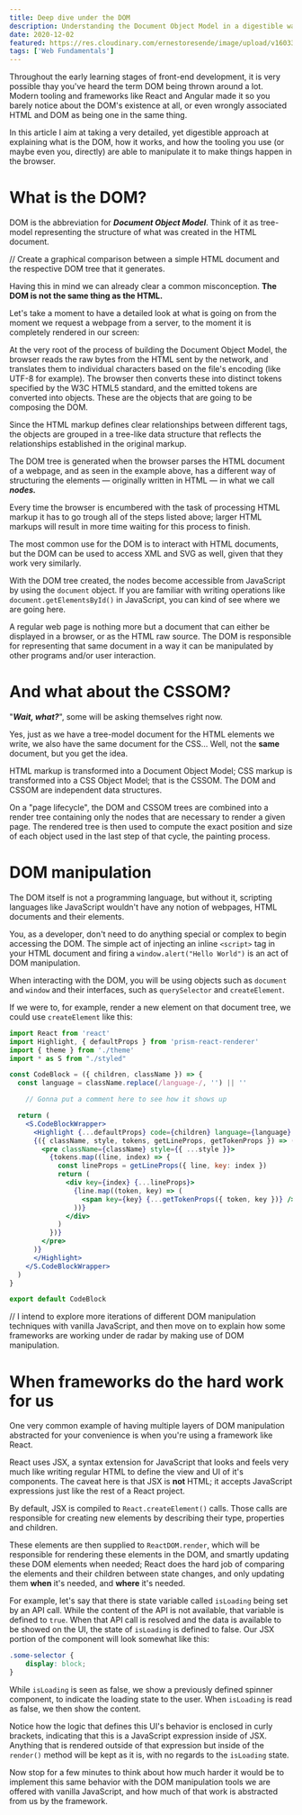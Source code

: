 ```yaml
---
title: Deep dive under the DOM
description: Understanding the Document Object Model in a digestible way.
date: 2020-12-02
featured: https://res.cloudinary.com/ernestoresende/image/upload/v1603304966/og%20cards/How_I_developed_this_site_with_Gatsby-min_qplmf5.jpg
tags: ['Web Fundamentals']
---
```


Throughout the early learning stages of front-end development, it is very possible thay you've heard the term DOM being thrown around a lot. Modern tooling and frameworks like React and Angular made it so you barely notice about the DOM's existence at all, or even wrongly associated HTML and DOM as being one in the same thing.

In this article I aim at taking a very detailed, yet digestible approach at explaining what is the DOM, how it works, and how the tooling you use (or maybe even you, directly) are able to manipulate it to make things happen in the browser.

# What is the DOM?

DOM is the abbreviation for ***Document Object Model***. Think of it as tree-model representing the structure of what was created in the HTML document.

// Create a graphical comparison between a simple HTML document and the respective DOM tree that it generates.

Having this in mind we can already clear a common misconception. **The DOM is not the same thing as the HTML.** 

Let's take a moment to have a detailed look at what is going on from the moment we request a webpage from a server, to the moment it is completely rendered in our screen:

At the very root of the process of building the Document Object Model, the browser reads the raw bytes from the HTML sent by the network, and translates them to individual characters based on the file's encoding (like UTF-8 for example). The browser then converts these into distinct tokens specified by the W3C HTML5 standard, and the emitted tokens are converted into objects. These are the objects that are going to be composing the DOM. 

Since the HTML markup defines clear relationships between different tags, the objects are grouped in a tree-like data structure that reflects the relationships established in the original markup.

The DOM tree is generated when the browser parses the HTML document of a webpage, and as seen in the example above, has a different way of structuring the elements — originally written in HTML — in what we call ***nodes.***

Every time the browser is encumbered with the task of processing HTML markup it has to go trough all of the steps listed above; larger HTML markups will result in more time waiting for this process to finish.

<Sidenote type="info">  

  <p className='last-line'>The most common use for the DOM is to interact with HTML documents, but the DOM can be used to access XML and SVG as well, given that they work very similarly.</p>

</Sidenote>

With the DOM tree created, the nodes become accessible from JavaScript by using the `document` object. If you are familiar with writing operations like `document.getElementsById()` in JavaScript, you can kind of see where we are going here.

A regular web page is nothing more but a document that can either be displayed in a browser, or as the HTML raw source. The DOM is responsible for representing that same document in a way it can be manipulated by other programs and/or user interaction.

# And what about the CSSOM?

"***Wait, what?***", some will be asking themselves right now.

Yes, just as we have a tree-model document for the HTML elements we write, we also have the same document for the CSS... Well, not the **same** document, but you get the idea.

HTML markup is transformed into a Document Object Model; CSS markup is transformed into a CSS Object Model; that is the CSSOM. The DOM and CSSOM are independent data structures.

On a "page lifecycle", the DOM and CSSOM trees are combined into a render tree containing only the nodes that are necessary to render a given page. The rendered tree is then used to compute the exact position and size of each object used in the last step of that cycle, the painting process.

# DOM manipulation

The DOM itself is not a programming language, but without it, scripting languages like JavaScript wouldn't have any notion of webpages, HTML documents and their elements.

You, as a developer, don't need to do anything special or complex to begin accessing the DOM. The simple act of injecting an inline `<script>` tag in your HTML document and firing a `window.alert("Hello World")` is an act of DOM manipulation. 

When interacting with the DOM, you will be using objects such as `document` and `window` and their interfaces, such as `querySelector` and `createElement`.

If we were to, for example, render a new element on that document tree, we could use `createElement` like this:

```jsx
import React from 'react'
import Highlight, { defaultProps } from 'prism-react-renderer'
import { theme } from './theme'
import * as S from "./styled"

const CodeBlock = ({ children, className }) => {
  const language = className.replace(/language-/, '') || ''

	// Gonna put a comment here to see how it shows up

  return (
    <S.CodeBlockWrapper>
      <Highlight {...defaultProps} code={children} language={language} theme={theme}>
      {({ className, style, tokens, getLineProps, getTokenProps }) => (
        <pre className={className} style={{ ...style }}>
          {tokens.map((line, index) => {
            const lineProps = getLineProps({ line, key: index })
            return (
              <div key={index} {...lineProps}>
                {line.map((token, key) => (
                  <span key={key} {...getTokenProps({ token, key })} />
                ))}
              </div>
            )
          })}
        </pre>
      )}
      </Highlight>
    </S.CodeBlockWrapper>
  )
}

export default CodeBlock
```

// I intend to explore more iterations of different DOM manipulation techniques with vanilla JavaScript, and then move on to explain how some frameworks are working under de radar by making use of DOM manipulation.

# When frameworks do the hard work for us

One very common example of having multiple layers of DOM manipulation abstracted for your convenience is when you're using a framework like React.

React uses JSX, a syntax extension for JavaScript that looks and feels very much like writing regular HTML to define the view and UI of it's components. The caveat here is that JSX is **not** HTML; it accepts JavaScript expressions just like the rest of a React project.

By default, JSX is compiled to `React.createElement()` calls. Those calls are responsible for creating new elements by describing their type, properties and children.

These elements are then supplied to `ReactDOM.render`, which will be responsible for rendering these elements in the DOM, and smartly updating these DOM elements when needed; React does the hard job of comparing the elements and their children between state changes, and only updating them **when** it's needed, and **where** it's needed.

For example, let's say that there is state variable called `isLoading` being set by an API call. While the content of the API is not available, that variable is defined to `true`. When that API call is resolved and the data is available to be showed on the UI, the state of `isLoading` is defined to false. Our JSX portion of the component will look somewhat like this:

```css
.some-selector {
	display: block;
} 
```

While `isLoading` is seen as false, we show a previously defined spinner component, to indicate the loading state to the user. When `isLoading` is read as false, we then show the content.

Notice how the logic that defines this UI's behavior is enclosed in curly brackets, indicating that this is a JavaScript expression inside of JSX. Anything that is rendered outside of that expression but inside of the `render()` method will be kept as it is, with no regards to the `isLoading` state.

Now stop for a few minutes to think about how much harder it would be to implement this same behavior with the DOM manipulation tools we are offered with vanilla JavaScript, and how much of that work is abstracted from us by the framework.
